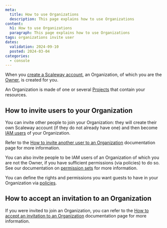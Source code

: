 ```yaml
---
meta:
  title: How to use Organizations
  description: This page explains how to use Organizations
content:
  h1: How to use Organizations
  paragraph: This page explains how to use Organizations
tags: organizations invite user
dates:
  validation: 2024-09-10
  posted: 2024-03-04
categories:
  - console
---
```


When you [create a Scaleway account](/account/how-to/create-an-account/), an Organization, of which you are the [Owner](/iam/concepts/#owner), is created for you.

An Organization is made of one or several [Projects](/organizations-and-projects/concepts/#project) that contain your resources.

<Lightbox src="scaleway-iam-organization.webp" alt="" />

## How to invite users to your Organization

You can invite other people to join your Organization: they will create their own Scaleway account (if they do not already have one) and then become [IAM users](/iam/concepts/#user) of your Organization.

<Lightbox src="scaleway-iam-owners-guests.webp" alt="" />

Refer to the [How to invite another user to an Organization](/iam/how-to/invite-user-to-orga/) documentation page for more information.

You can also invite people to be IAM users of an Organization of which you are not the Owner, if you have sufficient permissions (via policies) to do so. See our documentation on [permission sets](/iam/reference-content/permission-sets/) for more information.

You can define the rights and permissions you want guests to have in your Organization via [policies](/iam/concepts/#policy).

## How to accept an invitation to an Organization

If you were invited to join an Organization, you can refer to the [How to accept an invitation to an Organization](/iam/how-to/accept-invitation-to-orga/) documentation page for more information.